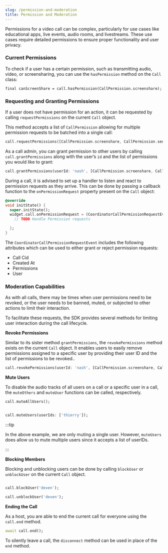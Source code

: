 ```yaml
---
slug: /permission-and-moderation
title: Permission and Moderation
---
```


Permissions for a video call can be complex, particularly for use cases like educational apps, live events, audio rooms, and livestreams. These use cases require detailed permissions to ensure proper functionality and user privacy.

### Current Permissions

To check if a user has a certain permission, such as transmitting audio, video, or screensharing, you can use the `hasPermission` method on the `Call` class:

```
final canScreenShare = call.hasPermission(CallPermission.screenshare);

```

### Requesting and Granting Permissions

If a user does not have permission for an action, it can be requested by calling `requestPermissions` on the current `Call` object.

This method accepts a list of `CallPermission` allowing for multiple permission requests to be batched into a single call:

```dart
call.requestPermissions([CallPermission.screenshare, CallPermission.sendVideo]);
```

As a call admin, you can grant permission to other users by calling `call.grantPermissions` along with the user’s `id` and the list of permissions you would like to grant:

```dart
call.grantPermissions(userId: 'nash', [CallPermission.screenshare, CallPermission.sendVideo])

```

During a call, it is advised to set up a handler to listen and react to permission requests as they arrive. This can be done by passing a callback function to the `onPermissionRequest` property present on the `Call` object:

```dart
@override
void initState() {
  super.initState();
  widget.call.onPermissionRequest = (CoordinatorCallPermissionRequestEvent request) {
    // TODO Handle Permission requests

  };
}
```

The `CoordinatorCallPermissionRequestEvent` includes the following attributes which can be used to either grant or reject permission requests:

- Call Cid
- Created At
- Permissions
- User

### Moderation Capabilities

As with all calls, there may be times when user permissions need to be revoked, or the user needs to be banned, muted, or subjected to other actions to limit their interaction.

To facilitate these requests, the SDK provides several methods for limiting user interaction during the call lifecycle.

**Revoke Permissions**

Similar to its sister method `grantPermissions`, the `revokePermissions` method exists on the current `Call` object. It enables users to easily remove permissions assigned to a specific user by providing their user ID and the list of permissions to be revoked..

```dart
call.revokePermissions(userId: 'nash', [CallPermission.screenshare, CallPermission.sendVideo]);

```

**Mute Users**

To disable the audio tracks of all users on a call or a specific user in a call, the `muteOthers` and `muteUser` functions can be called, respectively.

```dart
call.muteAllUsers();
```

```dart

call.muteUsers(userIds: ['thierry']);
```

:::tip

In the above example, we are only muting a single user. However, `muteUsers` does allow us to mute multiple users since it accepts a list of userIDs.

:::

**Blocking Members**

Blocking and unblocking users can be done by calling `blockUser` or `unblockUser` on the current `Call` object.

```dart

call.blockUser('deven');

call.unblockUser('deven');
```

**Ending the Call**

As a host, you are able to end the current call for everyone using the `call.end` method.

```dart
await call.end();
```

To silently leave a call, the `disconnect` method can be used in place of the `end` method. 
